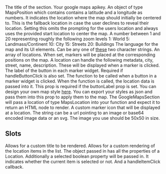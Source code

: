 
<Meta
  title="GoogleMapsSection"
  subtitle="This section displays a google maps map optionally containing a set of locations to display as markers. The surrounding HTML Element needs a height or the map won't be rendered."
/>
<PropsTable>
  <PropsTableRow value="title" type="string" optional>
    The title of the section.
  </PropsTableRow>
  <PropsTableRow value="apikey" type="string" required>
    Your google maps apikey.
  </PropsTableRow>
  <PropsTableRow value="startLocation" type="MapsPosition" required>
    An object of type MapsPosition which contains contains a latitude and a longitude as numbers.
    It indicates the location where the map should initially be centered to.
    This is the fallback location in case the user declines to reveal their location.
  </PropsTableRow>
  <PropsTableRow value="alwaysUseStartLocation" type="boolean" optional>
    Setting this omits the prompting for the users location and always uses the provided start location to center the map.
  </PropsTableRow>
  <PropsTableRow value="zoom" type="number" default="15" optional>
    A number between 1 and 20 representing roughly the following zoom levels
    1: World
    5: Landmass/Continent
    10: City
    15: Streets
    20: Buildings
  </PropsTableRow>
  <PropsTableRow value="language" type="string" required>
    The language for the map and its UI elements. Can be any one of <a href="https://developers.google.com/maps/faq#languagesupport">these</a> two character strings.
  </PropsTableRow>
  <PropsTableRow value="locations" type="MapsLocation[]" optional>
    An array of locations. When set, markers will be placed at the corresponding positions on the map. 
    A location can handle the following metadata, city, street, name, description. These will be displayed when a marker is clicked.
  </PropsTableRow>
  <PropsTableRow value="buttonLabel" type="string" optional>
    The label of the button in each marker widget. Required if handleButtonClick is also set.
  </PropsTableRow>
  <PropsTableRow value="handleButtonClick" type="Function" optional>
    The function to be called when a button in a marker widget is clicked. When the function is called, the location data is passed into it.
    This prop is required if the buttonLabel prop is set.
  </PropsTableRow>
  <PropsTableRow value="mapStyles" type="google.maps.MapTypeStyle[] | string" optional>
    You can design your own map style <a class="ui-text-red-900 ui-underline" href="https://mapstyle.withgoogle.com/">here</a>. You can export your styles as json and pass them into this prop to apply them to the map.
  </PropsTableRow>
  <PropsTableRow value="renderInfoWindow" type="Function" optional>
    The GoogleMapsSection will pass a location of type MapsLocation into your function and expect it to return an HTML node to render.
  </PropsTableRow>
  <PropsTableRow value="markerIcon" type="string" optional>
    A custom marker icon that will be displayed at a location. The string can be a url pointing to an image or base64 encoded image data or an svg.
    The image you use should be 50x50 in size.
  </PropsTableRow>
</PropsTable>

## Slots

<SlotsTable>
  <SlotsTableRow value="title" prop="string">
    Allows for a custom title to be rendered.
  </SlotsTableRow>
  <SlotsTableRow value="locationItem" prop="Location">
    Allows for a custom rendering of the location items in the list.
    The object passed in has all the properties of a Location. 
    Additionally a <span class="code">selected</span> boolean property will be passed in.
    It indicates whether the current item is selected or not.
    And a <span class="code">handleItemClick</span> callback.
  </SlotsTableRow>
</SlotsTable>

<ExampleLoader example="Sections/GoogleMapsSection.tsx" />
<ExampleLoader example="Sections/GoogleMapsSection.ScopedSlots.tsx" />
<ExampleLoader example="Sections/GoogleMapsSection.ShowcaseProps.tsx" />
